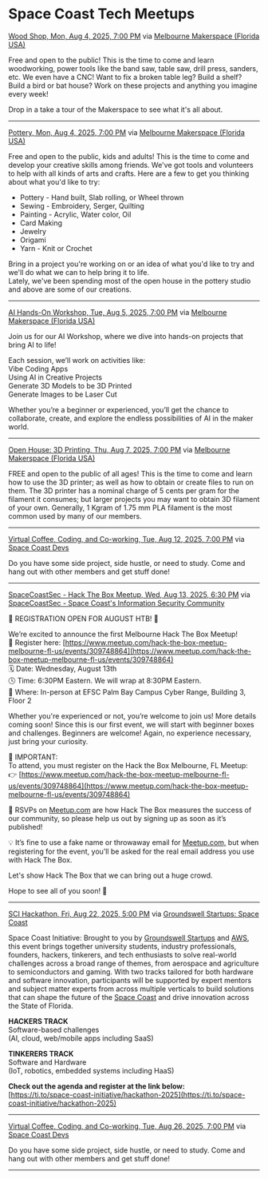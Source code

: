 # Space Coast Tech Meetups

[Wood Shop, Mon, Aug 4, 2025, 7:00 PM](https://www.meetup.com/melbourne-makerspace-florida-usa/events/310242924/?eventOrigin=group_upcoming_events) via [Melbourne Makerspace (Florida USA)](https://www.meetup.com/melbourne-makerspace-florida-usa/)

  Free and open to the public! This is the time to come and learn woodworking, power tools like the band saw, table saw, drill press, sanders, etc. We even have a CNC! Want to fix a broken table leg? Build a shelf? Build a bird or bat house? Work on these projects and anything you imagine every week!

Drop in a take a tour of the Makerspace to see what it's all about.

---
[Pottery, Mon, Aug 4, 2025, 7:00 PM](https://www.meetup.com/melbourne-makerspace-florida-usa/events/310263957/?eventOrigin=group_upcoming_events) via [Melbourne Makerspace (Florida USA)](https://www.meetup.com/melbourne-makerspace-florida-usa/)

  Free and open to the public, kids and adults! This is the time to come and develop your creative skills among friends. We've got tools and volunteers to help with all kinds of arts and crafts. Here are a few to get you thinking about what you'd like to try:

-   Pottery - Hand built, Slab rolling, or Wheel thrown
-   Sewing - Embroidery, Serger, Quilting
-   Painting - Acrylic, Water color, Oil
-   Card Making
-   Jewelry
-   Origami
-   Yarn - Knit or Crochet

Bring in a project you're working on or an idea of what you'd like to try and we'll do what we can to help bring it to life.  
Lately, we've been spending most of the open house in the pottery studio and above are some of our creations.

---
[AI Hands-On Workshop, Tue, Aug 5, 2025, 7:00 PM](https://www.meetup.com/melbourne-makerspace-florida-usa/events/309947843/?eventOrigin=group_upcoming_events) via [Melbourne Makerspace (Florida USA)](https://www.meetup.com/melbourne-makerspace-florida-usa/)

  Join us for our AI Workshop, where we dive into hands-on projects that bring AI to life!

Each session, we’ll work on activities like:  
Vibe Coding Apps  
Using AI in Creative Projects  
Generate 3D Models to be 3D Printed  
Generate Images to be Laser Cut

Whether you’re a beginner or experienced, you’ll get the chance to collaborate, create, and explore the endless possibilities of AI in the maker world.

---
[Open House: 3D Printing, Thu, Aug 7, 2025, 7:00 PM](https://www.meetup.com/melbourne-makerspace-florida-usa/events/310023909/?eventOrigin=group_upcoming_events) via [Melbourne Makerspace (Florida USA)](https://www.meetup.com/melbourne-makerspace-florida-usa/)

  FREE and open to the public of all ages! This is the time to come and learn how to use the 3D printer; as well as how to obtain or create files to run on them. The 3D printer has a nominal charge of 5 cents per gram for the filament it consumes; but larger projects you may want to obtain 3D filament of your own. Generally, 1 Kgram of 1.75 mm PLA filament is the most common used by many of our members.

---
[Virtual Coffee, Coding, and Co-working, Tue, Aug 12, 2025, 7:00 PM](https://www.meetup.com/space-coast-devs/events/310136132/?eventOrigin=group_upcoming_events) via [Space Coast Devs](https://www.meetup.com/space-coast-devs/)

  Do you have some side project, side hustle, or need to study. Come and hang out with other members and get stuff done!

---
[SpaceCoastSec - Hack The Box Meetup, Wed, Aug 13, 2025, 6:30 PM](https://www.meetup.com/spacecoastsec/events/305158708/?eventOrigin=group_upcoming_events) via [SpaceCoastSec - Space Coast's Information Security Community](https://www.meetup.com/spacecoastsec)

  📣 REGISTRATION OPEN FOR AUGUST HTB! 🎉

We’re excited to announce the first Melbourne Hack The Box Meetup!  
📃 Register here: [https://www.meetup.com/hack-the-box-meetup-melbourne-fl-us/events/309748864](https://www.meetup.com/hack-the-box-meetup-melbourne-fl-us/events/309748864)  
🗓 Date: Wednesday, August 13th  
🕓 Time: 6:30PM Eastern. We will wrap at 8:30PM Eastern.  
📍 Where: In-person at EFSC Palm Bay Campus Cyber Range, Building 3, Floor 2

Whether you're experienced or not, you’re welcome to join us! More details coming soon! Since this is our first event, we will start with beginner boxes and challenges. Beginners are welcome! Again, no experience necessary, just bring your curiosity.

🛑 IMPORTANT:  
To attend, you must register on the Hack the Box Melbourne, FL Meetup:  
👉 [https://www.meetup.com/hack-the-box-meetup-melbourne-fl-us/events/309748864](https://www.meetup.com/hack-the-box-meetup-melbourne-fl-us/events/309748864)

📌 RSVPs on [Meetup.com](http://Meetup.com) are how Hack The Box measures the success of our community, so please help us out by signing up as soon as it’s published!

💡 It’s fine to use a fake name or throwaway email for [Meetup.com,](http://Meetup.com,) but when registering for the event, you’ll be asked for the real email address you use with Hack The Box.

Let's show Hack The Box that we can bring out a huge crowd.

Hope to see all of you soon! 🚀

---
[SCI Hackathon, Fri, Aug 22, 2025, 5:00 PM](https://www.meetup.com/startupspacecoast/events/310150495/?eventOrigin=group_upcoming_events) via [Groundswell Startups: Space Coast](https://www.meetup.com/startupspacecoast/)

  Space Coast Initiative: Brought to you by [Groundswell Startups](https://swellstartups.com/) and [AWS](https://aws.amazon.com/), this event brings together university students, industry professionals, founders, hackers, tinkerers, and tech enthusiasts to solve real-world challenges across a broad range of themes, from aerospace and agriculture to semiconductors and gaming. With two tracks tailored for both hardware and software innovation, participants will be supported by expert mentors and subject matter experts from across multiple verticals to build solutions that can shape the future of the [Space Coast](https://www.visitspacecoast.com/) and drive innovation across the State of Florida.

**HACKERS TRACK**  
Software-based challenges  
(AI, cloud, web/mobile apps including SaaS)

**TINKERERS TRACK**  
Software and Hardware  
(IoT, robotics, embedded systems including HaaS)

**Check out the agenda and register at the link below:**  
[https://ti.to/space-coast-initiative/hackathon-2025](https://ti.to/space-coast-initiative/hackathon-2025)

---
[Virtual Coffee, Coding, and Co-working, Tue, Aug 26, 2025, 7:00 PM](https://www.meetup.com/space-coast-devs/events/hsvqrtyhclbjc/?eventOrigin=group_upcoming_events) via [Space Coast Devs](https://www.meetup.com/space-coast-devs/)

  Do you have some side project, side hustle, or need to study. Come and hang out with other members and get stuff done!

---
